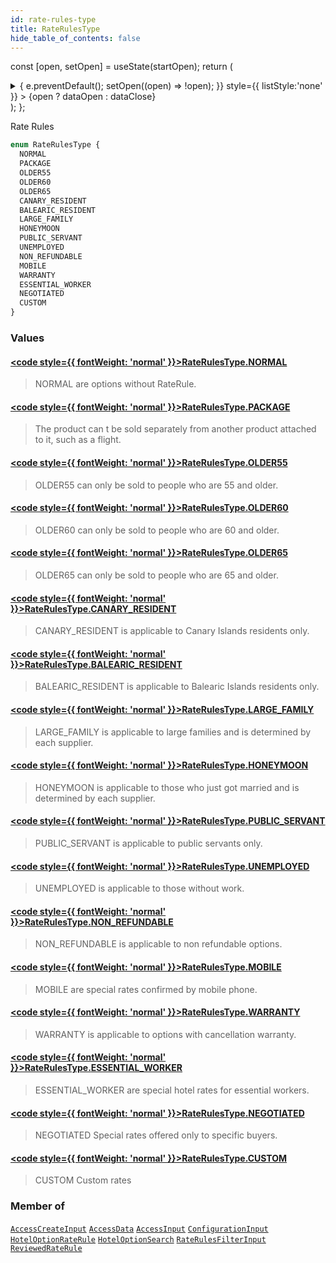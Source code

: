 ```yaml
---
id: rate-rules-type
title: RateRulesType
hide_table_of_contents: false
---
```






const [open, setOpen] = useState(startOpen);
return (
<details {...(open ? { open: true } : {})} className="details" style={{ border:'none', boxShadow:'none', background:'var(--ifm-background-color)' }}>
<summary
onClick={(e) => {
e.preventDefault();
setOpen((open) => !open);
}}
style={{ listStyle:'none' }} >
{open ? dataOpen : dataClose}
</summary>
{open && children}
</details>
);
};

Rate Rules

```graphql
enum RateRulesType {
  NORMAL
  PACKAGE
  OLDER55
  OLDER60
  OLDER65
  CANARY_RESIDENT
  BALEARIC_RESIDENT
  LARGE_FAMILY
  HONEYMOON
  PUBLIC_SERVANT
  UNEMPLOYED
  NON_REFUNDABLE
  MOBILE
  WARRANTY
  ESSENTIAL_WORKER
  NEGOTIATED
  CUSTOM
}
```

### Values

#### [<code style={{ fontWeight: 'normal' }}>RateRulesType.<b>NORMAL</b></code>](#)

> NORMAL are options without RateRule.

#### [<code style={{ fontWeight: 'normal' }}>RateRulesType.<b>PACKAGE</b></code>](#)

> The product can t be sold separately from another product attached to it, such as a flight.

#### [<code style={{ fontWeight: 'normal' }}>RateRulesType.<b>OLDER55</b></code>](#)

> OLDER55 can only be sold to people who are 55 and older.

#### [<code style={{ fontWeight: 'normal' }}>RateRulesType.<b>OLDER60</b></code>](#)

> OLDER60 can only be sold to people who are 60 and older.

#### [<code style={{ fontWeight: 'normal' }}>RateRulesType.<b>OLDER65</b></code>](#)

> OLDER65 can only be sold to people who are 65 and older.

#### [<code style={{ fontWeight: 'normal' }}>RateRulesType.<b>CANARY_RESIDENT</b></code>](#)

> CANARY_RESIDENT is applicable to Canary Islands residents only.

#### [<code style={{ fontWeight: 'normal' }}>RateRulesType.<b>BALEARIC_RESIDENT</b></code>](#)

> BALEARIC_RESIDENT is applicable to Balearic Islands residents only.

#### [<code style={{ fontWeight: 'normal' }}>RateRulesType.<b>LARGE_FAMILY</b></code>](#)

> LARGE_FAMILY is applicable to large families and is determined by each supplier.

#### [<code style={{ fontWeight: 'normal' }}>RateRulesType.<b>HONEYMOON</b></code>](#)

> HONEYMOON is applicable to those who just got married and is determined by each supplier.

#### [<code style={{ fontWeight: 'normal' }}>RateRulesType.<b>PUBLIC_SERVANT</b></code>](#)

> PUBLIC_SERVANT is applicable to public servants only.

#### [<code style={{ fontWeight: 'normal' }}>RateRulesType.<b>UNEMPLOYED</b></code>](#)

> UNEMPLOYED is applicable to those without work.

#### [<code style={{ fontWeight: 'normal' }}>RateRulesType.<b>NON_REFUNDABLE</b></code>](#)

> NON_REFUNDABLE is applicable to non refundable options.

#### [<code style={{ fontWeight: 'normal' }}>RateRulesType.<b>MOBILE</b></code>](#)

> MOBILE are special rates confirmed by mobile phone.

#### [<code style={{ fontWeight: 'normal' }}>RateRulesType.<b>WARRANTY</b></code>](#)

> WARRANTY is applicable to options with cancellation warranty.

#### [<code style={{ fontWeight: 'normal' }}>RateRulesType.<b>ESSENTIAL_WORKER</b></code>](#)

> ESSENTIAL_WORKER are special hotel rates for essential workers.

#### [<code style={{ fontWeight: 'normal' }}>RateRulesType.<b>NEGOTIATED</b></code>](#)

> NEGOTIATED Special rates offered only to specific buyers.

#### [<code style={{ fontWeight: 'normal' }}>RateRulesType.<b>CUSTOM</b></code>](#)

> CUSTOM Custom rates

### Member of

[`AccessCreateInput`](/api/inputs/access-create-input) <Badge class="badge badge--secondary" text="input"/><Bullet />[`AccessData`](/api/objects/access-data) <Badge class="badge badge--secondary" text="object"/><Bullet />[`AccessInput`](/api/inputs/access-input) <Badge class="badge badge--secondary" text="input"/><Bullet />[`ConfigurationInput`](/api/inputs/configuration-input) <Badge class="badge badge--secondary" text="input"/><Bullet />[`HotelOptionRateRule`](/api/objects/hotel-option-rate-rule) <Badge class="badge badge--secondary" text="object"/><Bullet />[`HotelOptionSearch`](/api/objects/hotel-option-search) <Badge class="badge badge--secondary" text="object"/><Bullet />[`RateRulesFilterInput`](/api/inputs/rate-rules-filter-input) <Badge class="badge badge--secondary" text="input"/><Bullet />[`ReviewedRateRule`](/api/objects/reviewed-rate-rule) <Badge class="badge badge--secondary" text="object"/>
